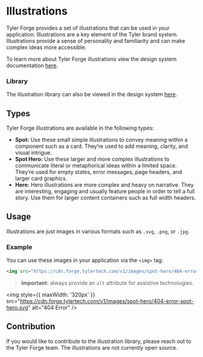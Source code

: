 
<Meta title="Getting Started/Illustrations" />

# Illustrations

Tyler Forge provides a set of illustrations that can be used in your application. Illustrations are a key element of the Tyler brand system.
Illustrations provide a sense of personality and familiarity and can make complex ideas more accessible.

To learn more about Tyler Forge illustrations view the design system documentation [here][1].

### Library

The illustration library can also be viewed in the design system [here][2].

## Types

Tyler Forge illustrations are available in the following types:

- **Spot:** Use these small simple illustrations to convey meaning within a component such as a card. They’re used to add meaning, clarity, and visual intrigue.
- **Spot Hero:** Use these larger and more complex illustrations to communicate literal or metaphorical ideas within a limited space. They’re used for empty states, error messages, page headers, and larger card graphics.
- **Here:** Hero illustrations are more complex and heavy on narrative. They are interesting, engaging and usually feature people in order to tell a full story. Use them for larger content containers such as full width headers.

## Usage

Illustrations are just images in various formats such as `.svg`, `.png`, or `.jpg`.

### Example

You can use these images in your application via the `<img>` tag:

```html
<img src="https://cdn.forge.tylertech.com/v1/images/spot-hero/404-error-spot-hero.svg" alt="Illustration description" />
```

> **Important:** always provide an `alt` attribute for assistive technologies.

<img style={{ maxWidth: '320px' }} src="https://cdn.forge.tylertech.com/v1/images/spot-hero/404-error-spot-hero.svg" alt="404 Error" />

## Contribution

If you would like to contribute to the illustration library, please reach out to the Tyler Forge team. The illustrations are not currently open source.

[1]: https://forge.tylertech.com/get-started/styles/illustrations/
[2]: https://forge.tylertech.com/assets/illustration-library/
